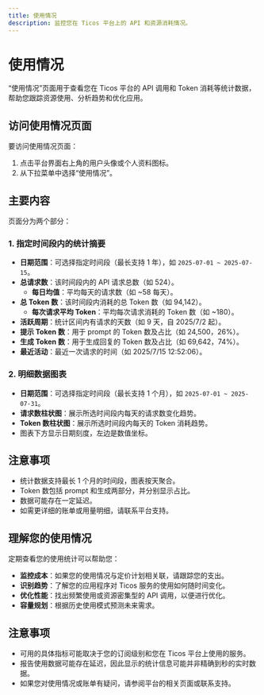 ```yaml
---
title: 使用情况
description: 监控您在 Ticos 平台上的 API 和资源消耗情况。
---
```


# 使用情况

“使用情况”页面用于查看您在 Ticos 平台的 API 调用和 Token 消耗等统计数据，帮助您跟踪资源使用、分析趋势和优化应用。

## 访问使用情况页面

要访问使用情况页面：

1.  点击平台界面右上角的用户头像或个人资料图标。
2.  从下拉菜单中选择“使用情况”。

## 主要内容

页面分为两个部分：

### 1. 指定时间段内的统计摘要

- **日期范围**：可选择指定时间段（最长支持 1 年），如 `2025-07-01 ~ 2025-07-15`。
- **总请求数**：该时间段内的 API 请求总数（如 524）。
  - **每日均值**：平均每天的请求数（如 ~58 每天）。
- **总 Token 数**：该时间段内消耗的总 Token 数（如 94,142）。
  - **每次请求平均 Token**：平均每次请求消耗的 Token 数（如 ~180）。
- **活跃周期**：统计区间内有请求的天数（如 9 天，自 2025/7/2 起）。
- **提示 Token 数**：用于 prompt 的 Token 数及占比（如 24,500，26%）。
- **生成 Token 数**：用于生成回复的 Token 数及占比（如 69,642，74%）。
- **最近活动**：最近一次请求的时间（如 2025/7/15 12:52:06）。

### 2. 明细数据图表

- **日期范围**：可选择指定时间段（最长支持 1 个月），如 `2025-07-01 ~ 2025-07-31`。
- **请求数柱状图**：展示所选时间段内每天的请求数变化趋势。
- **Token 数柱状图**：展示所选时间段内每天的 Token 消耗趋势。
- 图表下方显示日期刻度，左边是数值坐标。

## 注意事项

- 统计数据支持最长 1 个月的时间段，图表按天聚合。
- Token 数包括 prompt 和生成两部分，并分别显示占比。
- 数据可能存在一定延迟。
- 如需更详细的账单或用量明细，请联系平台支持。

## 理解您的使用情况

定期查看您的使用统计可以帮助您：

-   **监控成本**：如果您的使用情况与定价计划相关联，请跟踪您的支出。
-   **识别趋势**：了解您的应用程序对 Ticos 服务的使用如何随时间变化。
-   **优化性能**：找出频繁使用或资源密集型的 API 调用，以便进行优化。
-   **容量规划**：根据历史使用模式预测未来需求。

## 注意事项

-   可用的具体指标可能取决于您的订阅级别和您在 Ticos 平台上使用的服务。
-   报告使用数据可能存在延迟，因此显示的统计信息可能并非精确到秒的实时数据。
-   如果您对使用情况或账单有疑问，请参阅平台的相关页面或联系支持。
